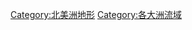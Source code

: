 {{Commonscat|Drainage basins of North America}}

[[Category:北美洲地形|Category:北美洲地形]]
[[Category:各大洲流域|Category:各大洲流域]]